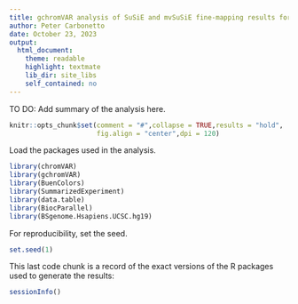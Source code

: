 ```yaml
---
title: gchromVAR analysis of SuSiE and mvSuSiE fine-mapping results for UK Biobank blood cell traits
author: Peter Carbonetto
date: October 23, 2023
output:
  html_document:
    theme: readable
    highlight: textmate
    lib_dir: site_libs
    self_contained: no
---
```


TO DO: Add summary of the analysis here.

```r
knitr::opts_chunk$set(comment = "#",collapse = TRUE,results = "hold",
                      fig.align = "center",dpi = 120)
```

Load the packages used in the analysis.

```r
library(chromVAR)
library(gchromVAR)
library(BuenColors)
library(SummarizedExperiment)
library(data.table)
library(BiocParallel)
library(BSgenome.Hsapiens.UCSC.hg19)
```

For reproducibility, set the seed.

```r
set.seed(1)
```

This last code chunk is a record of the exact versions of the R
packages used to generate the results:

```r
sessionInfo()
```
